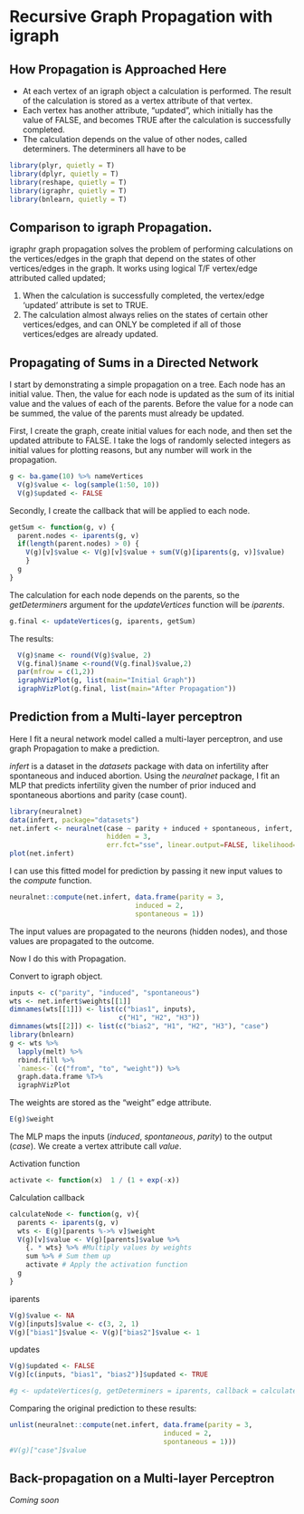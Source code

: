 <!--
  %\VignetteIndexEntry{More igraph visualization with igraphr}
  %\VignetteEngine{knitr::rmarkdown}
  \usepackage[utf8]{inputenc}
-->

# Recursive Graph Propagation with igraph 

## How Propagation is Approached Here

* At each vertex of an igraph object a calculation is performed.  The result of the calculation is stored as a vertex attribute of that vertex.
* Each vertex has another attribute, "updated", which initially has the value of FALSE, and becomes TRUE after the calculation is successfully completed.
* The calculation depends on the value of other nodes, called determiners.  The determiners all have to be 


```r
library(plyr, quietly = T)
library(dplyr, quietly = T)
library(reshape, quietly = T)
library(igraphr, quietly = T)
library(bnlearn, quietly = T)
```

## Comparison to igraph Propagation.

igraphr graph propagation solves the problem of performing calculations on the vertices/edges in the graph that depend on the states of other vertices/edges in the graph.  It works using logical T/F vertex/edge attributed called updated;

1. When the calculation is successfully completed, the vertex/edge 'updated' attribute is set to TRUE.  
2. The calculation almost always relies on the states of certain other vertices/edges, and can ONLY be completed if all of those vertices/edges are already updated. 

## Propagating of Sums in a Directed Network

I start by demonstrating a simple propagation on a tree.  Each node has an initial value.  Then, the value for each node is updated as the sum of its initial value and the values of each of the parents.  Before the value for a node can be summed, the value of the parents must already be updated.

First, I create the graph, create initial values for each node, and then set the updated attribute to FALSE.  I take the logs of randomly selected integers as initial values for plotting reasons, but any number will work in the propagation.

```r
g <- ba.game(10) %>% nameVertices
  V(g)$value <- log(sample(1:50, 10))
  V(g)$updated <- FALSE
```

Secondly, I create the callback that will be applied to each node.

```r
getSum <- function(g, v) {
  parent.nodes <- iparents(g, v)
  if(length(parent.nodes) > 0) {
    V(g)[v]$value <- V(g)[v]$value + sum(V(g)[iparents(g, v)]$value)
    }
  g
}
```

The calculation for each node depends on the parents, so the *getDeterminers* argument for the *updateVertices* function will be *iparents*.

```r
g.final <- updateVertices(g, iparents, getSum)
```

The results:

```r
  V(g)$name <- round(V(g)$value, 2)
  V(g.final)$name <-round(V(g.final)$value,2)
  par(mfrow = c(1,2))
  igraphVizPlot(g, list(main="Initial Graph"))
  igraphVizPlot(g.final, list(main="After Propagation"))
```

## Prediction from a Multi-layer perceptron

Here I fit a neural network model called a multi-layer perceptron, and use graph Propagation to make a prediction.

*infert* is a dataset in the *datasets* package with data on infertility after spontaneous and induced abortion.  Using the *neuralnet* package, I fit an MLP that predicts infertility given the number of prior induced and spontaneous abortions and parity (case count).

```r
library(neuralnet)
data(infert, package="datasets")
net.infert <- neuralnet(case ~ parity + induced + spontaneous, infert,
                        hidden = 3,
                        err.fct="sse", linear.output=FALSE, likelihood=TRUE)
plot(net.infert)
```

I can use this fitted model for prediction by passing it new input values to the *compute* function.

```r
neuralnet::compute(net.infert, data.frame(parity = 3, 
                               induced = 2, 
                               spontaneous = 1))
```

The input values are propagated to the neurons (hidden nodes), and those values are propagated to the outcome.

Now I do this with Propagation.

Convert to igraph object.

```r
inputs <- c("parity", "induced", "spontaneous")
wts <- net.infert$weights[[1]]
dimnames(wts[[1]]) <- list(c("bias1", inputs),
                           c("H1", "H2", "H3"))
dimnames(wts[[2]]) <- list(c("bias2", "H1", "H2", "H3"), "case")
library(bnlearn)
g <- wts %>%
  lapply(melt) %>%
  rbind.fill %>%
  `names<-`(c("from", "to", "weight")) %>%
  graph.data.frame %T>%
  igraphVizPlot
```

The weights are stored as the "weight" edge attribute.

```r
E(g)$weight
```

The MLP maps the inputs (*induced*, *spontaneous*, *parity*) to the output (*case*).  We create a vertex attribute call *value*.     

Activation function
```r
activate <- function(x)  1 / (1 + exp(-x))
```

Calculation callback

```r
calculateNode <- function(g, v){
  parents <- iparents(g, v)
  wts <- E(g)[parents %->% v]$weight
  V(g)[v]$value <- V(g)[parents]$value %>%
    {. * wts} %>% #Multiply values by weights
    sum %>% # Sum them up
    activate # Apply the activation function
  g
}
```

iparents

```r
V(g)$value <- NA
V(g)[inputs]$value <- c(3, 2, 1)
V(g)["bias1"]$value <- V(g)["bias2"]$value <- 1
```

updates

```r
V(g)$updated <- FALSE
V(g)[c(inputs, "bias1", "bias2")]$updated <- TRUE
```


```r
#g <- updateVertices(g, getDeterminers = iparents, callback = calculateNode)
```

Comparing the original prediction to these results:
```r
unlist(neuralnet::compute(net.infert, data.frame(parity = 3,
                                      induced = 2, 
                                      spontaneous = 1)))
#V(g)["case"]$value
```

## Back-propagation on a Multi-layer Perceptron
*Coming soon*
